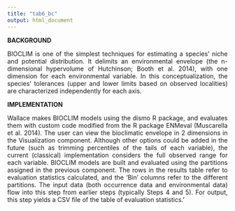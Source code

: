 ```yaml
---
title: "tab6_bc"
output: html_document
---
```

**BACKGROUND**  
<p align="justify">
BIOCLIM is one of the simplest techniques for estimating a species’ niche and potential distribution. It delimits an environmental envelope (the n-dimensional hypervolume of Hutchinson; Booth et al. 2014), with one dimension for each environmental variable. In this conceptualization, the species’ tolerances (upper and lower limits based on observed localities) are characterized independently for each axis.  
</p>
**IMPLEMENTATION**
<p align="justify">
Wallace makes BIOCLIM models using the dismo R package, and evaluates them with custom code modified from the R package ENMeval (Muscarella et al. 2014). The user can view the bioclimatic envelope in 2 dimensions in the Visualization component. Although other options could be added in the future (such as trimming percentiles of the tails of each variable), the current (classical) implementation considers the full observed range for each variable. BIOCLIM models are built and evaluated using the partitions assigned in the previous component. The rows in the results table refer to evaluation statistics calculated, and the 'Bin' columns refer to the different partitions. The input data (both occurrence data and environmental data) flow into this step from earlier steps (typically Steps 4 and 5). For output, this step yields a CSV file of the table of evaluation statistics.'
</p>
